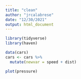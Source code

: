 ```yaml
---
title: "clean"
author: "jrcalabrese"
date: "12/30/2021"
output: html_document
---
```


```r
library(tidyverse)
library(haven)
```

```r
data(cars)
cars <- cars %>%
  mutate(newvar = speed + dist)
```

```r
plot(pressure)
```